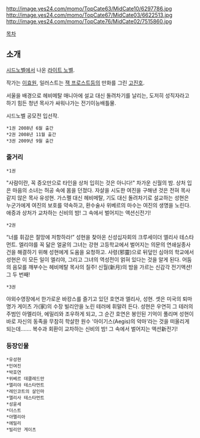 http://image.yes24.com/momo/TopCate63/MidCate10/6297786.jpg http://image.yes24.com/momo/TopCate67/MidCate03/6622513.jpg http://image.yes24.com/momo/TopCate76/MidCate02/7515860.jpg

[[목차]]

== 소개 ==
[[시드노벨]]에서 나온 [[라이트 노벨]].

작가는 [[이효원]], 일러스트는 [[잭 프로스트]]등의 만화를 그린 [[고진호]].

서울을 배경으로 헤비메탈 매니아에 설교 대신 돌려차기를 날리는, 도저히 성직자라고 하기 힘든 청년 목사가 싸워나가는 전기이능배틀물.

시드노벨 공모전 입선작.

 *1권 2008년 6월 출간
 *2권 2008년 11월 출간
 *3권 2009년 9월 출간

=== 줄거리 ===
 *1권 
"사람이란, 꼭 증오만으로 타인을 상처 입히는 것은 아니다!"
차가운 신월의 밤. 상처 입은 마음의 소녀는 허공 속에 몸을 던졌다. 
자살을 시도한 여진을 구해낸 것은 전혀 목사 같지 않은 목사 유성현.
가스펠 대신 헤비메탈, 기도 대신 돌려차기로 설교하는 성현은 누군가에게 여진의 보호를 약속하고, 환수술사 위베르의 마수는 여진의 생명을 노린다.
애증과 상처가 교차하는 신비의 밤! 그 속에서 벌어지는 액션신전기!

 *2권
“너를 휘감은 절망에 저항하라!”
성현을 찾아온 신성십자회의 크루세이더 엘리사 테스타먼트. 엘리야를 꼭 닮은 얼굴의 그녀는 강현 고등학교에서 벌어지는 의문의 연쇄실종사건을 해결하기 위해 성현에게 도움을 요청하고. 사령(邪靈)으로 뒤덮인 심야의 학교에서 성현은 이 모든 일이 엘리야, 그리고 그녀의 역성전이 얽혀 있다는 것을 알게 된다. 어둠의 음모를 깨부수는 헤비메탈 목사의 질주!
신월(新月)의 밤을 가르는 신감각 전기액션! 그 두 번째!

 *3권
야외수영장에서 한가로운 바캉스를 즐기고 있던 호연과 엘리사, 성현.
셋은 미국의 퇴마명가 게이츠 가(家)의 수장 빌리안을 노린 테러에 휘말려 든다.
성현은 우연히 그 테러의 주범인 아멜리아, 에밀리와 조우하게 되고, 그 순간 호연은 봉인된 기억이 풀리며 성현이 바로 자신의 동족을 무참히 학살한 원수 '아이기스(Aegis)의 악마'라는 것을 떠올리게 되는데…….
복수과 회환이 교차하는 신비의 밤! 그 속에서 벌어지는 액션新전기!

=== 등장인물 ===
 *유성현
 *민여진
 *박호연
 *위베르 데클레드만
 *엘리야 테스타먼트
 *레인코트의 살인마
 *엘리사 테스타먼트
 *성윤세
 *더스트
 *아멜리아
 *에밀리
 *빌리안 게이츠
